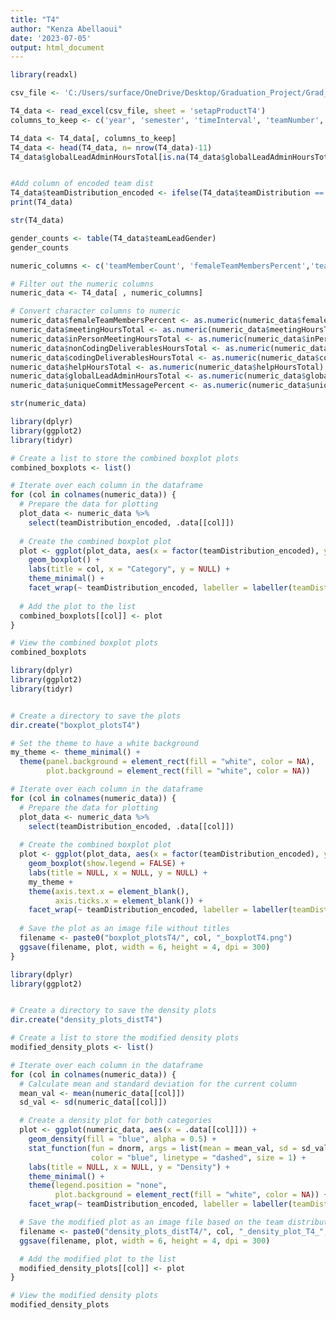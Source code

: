---
title: "T4"
author: "Kenza Abellaoui"
date: '2023-07-05'
output: html_document
---

```{r}

library(readxl)

csv_file <- 'C:/Users/surface/OneDrive/Desktop/Graduation_Project/Grad_Proj_Data.xlsx'

T4_data <- read_excel(csv_file, sheet = 'setapProductT4')
columns_to_keep <- c('year', 'semester', 'timeInterval', 'teamNumber', 'semesterId', 'teamMemberCount', 'femaleTeamMembersPercent', 'teamLeadGender', 'teamDistribution', 'teamMemberResponseCount', 'meetingHoursTotal', 'inPersonMeetingHoursTotal', 'nonCodingDeliverablesHoursTotal', 'codingDeliverablesHoursTotal', 'helpHoursTotal', 'globalLeadAdminHoursTotal', 'leadAdminHoursResponseCount', 'globalLeadAdminHoursResponseCount', 'commitCount', 'uniqueCommitMessageCount', 'uniqueCommitMessagePercent', 'commitMessageLengthTotal', 'issueCount', 'onTimeIssueCount', 'lateIssueCount', 'productLetterGrade')

T4_data <- T4_data[, columns_to_keep]
T4_data <- head(T4_data, n= nrow(T4_data)-11)
T4_data$globalLeadAdminHoursTotal[is.na(T4_data$globalLeadAdminHoursTotal)] <- 0


#Add column of encoded team dist
T4_data$teamDistribution_encoded <- ifelse(T4_data$teamDistribution == "Local", 0, 1)
print(T4_data)

str(T4_data)

```
```{r}
gender_counts <- table(T4_data$teamLeadGender)
gender_counts
```
```{r}
numeric_columns <- c('teamMemberCount', 'femaleTeamMembersPercent','teamMemberResponseCount', 'meetingHoursTotal', 'inPersonMeetingHoursTotal', 'nonCodingDeliverablesHoursTotal', 'codingDeliverablesHoursTotal', 'helpHoursTotal', 'globalLeadAdminHoursTotal', 'leadAdminHoursResponseCount', 'globalLeadAdminHoursResponseCount', 'commitCount', 'uniqueCommitMessageCount', 'uniqueCommitMessagePercent', 'commitMessageLengthTotal', 'issueCount', 'onTimeIssueCount','teamDistribution_encoded')

# Filter out the numeric columns
numeric_data <- T4_data[ , numeric_columns]
```


```{r}
# Convert character columns to numeric
numeric_data$femaleTeamMembersPercent <- as.numeric(numeric_data$femaleTeamMembersPercent)
numeric_data$meetingHoursTotal <- as.numeric(numeric_data$meetingHoursTotal)
numeric_data$inPersonMeetingHoursTotal <- as.numeric(numeric_data$inPersonMeetingHoursTotal)
numeric_data$nonCodingDeliverablesHoursTotal <- as.numeric(numeric_data$nonCodingDeliverablesHoursTotal)
numeric_data$codingDeliverablesHoursTotal <- as.numeric(numeric_data$codingDeliverablesHoursTotal)
numeric_data$helpHoursTotal <- as.numeric(numeric_data$helpHoursTotal)
numeric_data$globalLeadAdminHoursTotal <- as.numeric(numeric_data$globalLeadAdminHoursTotal)
numeric_data$uniqueCommitMessagePercent <- as.numeric(numeric_data$uniqueCommitMessagePercent)
```


```{r}
str(numeric_data)
```


```{r}
library(dplyr)
library(ggplot2)
library(tidyr)

# Create a list to store the combined boxplot plots
combined_boxplots <- list()

# Iterate over each column in the dataframe
for (col in colnames(numeric_data)) {
  # Prepare the data for plotting
  plot_data <- numeric_data %>%
    select(teamDistribution_encoded, .data[[col]])
  
  # Create the combined boxplot plot
  plot <- ggplot(plot_data, aes(x = factor(teamDistribution_encoded), y = .data[[col]], fill = factor(teamDistribution_encoded))) +
    geom_boxplot() +
    labs(title = col, x = "Category", y = NULL) +
    theme_minimal() +
    facet_wrap(~ teamDistribution_encoded, labeller = labeller(teamDistribution_encoded = c("0" = "Local", "1" = "Global")))
  
  # Add the plot to the list
  combined_boxplots[[col]] <- plot
}

# View the combined boxplot plots
combined_boxplots

```

```{r}
library(dplyr)
library(ggplot2)
library(tidyr)


# Create a directory to save the plots
dir.create("boxplot_plotsT4")

# Set the theme to have a white background
my_theme <- theme_minimal() +
  theme(panel.background = element_rect(fill = "white", color = NA),
        plot.background = element_rect(fill = "white", color = NA))

# Iterate over each column in the dataframe
for (col in colnames(numeric_data)) {
  # Prepare the data for plotting
  plot_data <- numeric_data %>%
    select(teamDistribution_encoded, .data[[col]])
  
  # Create the combined boxplot plot
  plot <- ggplot(plot_data, aes(x = factor(teamDistribution_encoded), y = .data[[col]], fill = factor(teamDistribution_encoded))) +
    geom_boxplot(show.legend = FALSE) +
    labs(title = NULL, x = NULL, y = NULL) +
    my_theme +
    theme(axis.text.x = element_blank(),
          axis.ticks.x = element_blank()) +
    facet_wrap(~ teamDistribution_encoded, labeller = labeller(teamDistribution_encoded = c("0" = "Local", "1" = "Global")))
  
  # Save the plot as an image file without titles
  filename <- paste0("boxplot_plotsT4/", col, "_boxplotT4.png")
  ggsave(filename, plot, width = 6, height = 4, dpi = 300)
}

```

```{r}
library(dplyr)
library(ggplot2)


# Create a directory to save the density plots
dir.create("density_plots_distT4")

# Create a list to store the modified density plots
modified_density_plots <- list()

# Iterate over each column in the dataframe
for (col in colnames(numeric_data)) {
  # Calculate mean and standard deviation for the current column
  mean_val <- mean(numeric_data[[col]])
  sd_val <- sd(numeric_data[[col]])

  # Create a density plot for both categories
  plot <- ggplot(numeric_data, aes(x = .data[[col]])) +
    geom_density(fill = "blue", alpha = 0.5) +
    stat_function(fun = dnorm, args = list(mean = mean_val, sd = sd_val),
                  color = "blue", linetype = "dashed", size = 1) +
    labs(title = NULL, x = NULL, y = "Density") +
    theme_minimal() +
    theme(legend.position = "none",
          plot.background = element_rect(fill = "white", color = NA)) +
    facet_wrap(~ teamDistribution_encoded, labeller = labeller(teamDistribution_encoded = c("0" = "Local", "1" = "Global")))

  # Save the modified plot as an image file based on the team distribution category
  filename <- paste0("density_plots_distT4/", col, "_density_plot_T4_", unique(numeric_data$teamDistribution_encoded), ".png")
  ggsave(filename, plot, width = 6, height = 4, dpi = 300)

  # Add the modified plot to the list
  modified_density_plots[[col]] <- plot
}

# View the modified density plots
modified_density_plots

```